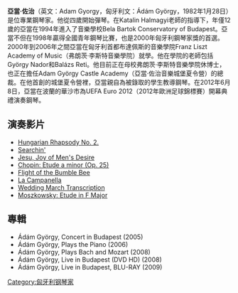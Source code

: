 
{{X1}}
{{Infobox musical artist
| Name                = 亞當·佐治 
| Img                 = 2010Adam_Gyorgy-wiki.jpg
| Img_capt            = 亞當·佐治，攝於2011年
| Img_size            = 
| Landscape           = yes
| Background          = non_performing_personnel
| Birth_name          = 
| education           = 弗朗茨·李斯特音樂學院
| Alias               =
| Born                = {{birth date and age|1982|1|28}}
| Died                =
| Origin              = 
| Instrument          = [[鋼琴|鋼琴]]
| Genre               = [[古典音樂|古典音樂]]
| Occupation          = [[鋼琴家|鋼琴家]]
| Years_active        = 
| Label               = 
| Production          = 
| Associated_acts     = 
| URL                 = https://web.archive.org/web/20130711221703/http://www.adamgyorgy.com/
| Notable_instruments =
}}

'''亞當·佐治'''（英文：Adam Gyorgy，匈牙利文：Ádám György，1982年1月28日）是位專業鋼琴家。他從四歲開始彈琴。在Katalin Halmagyi老師的指導下，年僅12歲的亞當在1994年進入了音樂學校Bela Bartok Conservatory of Budapest。亞當不但在1998年贏得全國青年鋼琴比賽，也是2000年匈牙利鋼琴家獎的首選。2000年到2006年之間亞當在匈牙利首都布達佩斯的音樂學院Franz Liszt Academy of Music（弗朗茨·李斯特音樂學院）就學。他在學院的老師包括György Nador和Balázs Reti。他目前正在母校弗朗茨·李斯特音樂學院休博士，也正在擔任Adam György Castle Academy（亞當·佐治音樂城堡夏令營）的總裁。在他首創的城堡夏令營裡，亞當親自為被錄取的學生教導鋼琴。在2012年6月8日，亞當在波蘭的華沙市為UEFA Euro 2012（2012年歐洲足球錦標賽）開幕典禮演奏鋼琴。

== 演奏影片 ==
* [http://www.youtube.com/watch?v=r3pFPoH9eLA Hungarian Rhapsody No. 2.] {{Wayback|url=http://www.youtube.com/watch?v=r3pFPoH9eLA |date=20151122202629 }}
* [http://www.youtube.com/watch?v=2ynBNGNMgWg&playnext=1&list=PL6928AA71C8773EFF Searchin'] {{Wayback|url=http://www.youtube.com/watch?v=2ynBNGNMgWg&playnext=1&list=PL6928AA71C8773EFF |date=20160516071312 }}
* [http://www.youtube.com/watch?v=2GGiWAfcJWk&feature=related Jesu, Joy of Men's Desire] {{Wayback|url=http://www.youtube.com/watch?v=2GGiWAfcJWk&feature=related |date=20160409151040 }}
* [http://www.youtube.com/watch?v=vBbGVpGNVSA&playnext=1&list=PL806A1B37B252148D Chopin: Etude a minor (Op. 25)] {{Wayback|url=http://www.youtube.com/watch?v=vBbGVpGNVSA&playnext=1&list=PL806A1B37B252148D |date=20151126051344 }}
* [http://www.youtube.com/watch?v=9TOSmBjuqzE&feature=related Flight of the Bumble Bee] {{Wayback|url=http://www.youtube.com/watch?v=9TOSmBjuqzE&feature=related |date=20160617033118 }}
* [http://www.youtube.com/watch?v=Y0ATAI75b2s&feature=more_related La Campanella] {{Wayback|url=http://www.youtube.com/watch?v=Y0ATAI75b2s&feature=more_related |date=20160428181057 }}
* [http://www.youtube.com/watch?v=jdmTxxpESD8&feature=related Wedding March Transcription] {{Wayback|url=http://www.youtube.com/watch?v=jdmTxxpESD8&feature=related |date=20190210074218 }}
* [http://www.youtube.com/watch?v=fqZ-IQQ6pLo Moszkowsky: Etude in F Major] {{Wayback|url=http://www.youtube.com/watch?v=fqZ-IQQ6pLo |date=20201225015254 }}

== 專輯 ==
*Ádám György, Concert in Budapest (2005)
*Ádám György, Plays the Piano (2006)
*Ádám György, Plays Bach and Mozart (2008)
*Ádám György, Live in Budapest (DVD HD) (2008)
*Ádám György, Live in Budapest, BLU-RAY  (2009) {{cite news| title=Adam Gyorgy Shop| url=http://www.adamgyorgy.com/shop/index.php?categoryID=4| accessdate=2011-02-20| archive-date=2010-11-23| archive-url=https://web.archive.org/web/20101123202545/http://www.adamgyorgy.com/shop/index.php?categoryID=4| dead-url=no}}

[[Category:匈牙利钢琴家|Category:匈牙利钢琴家]]